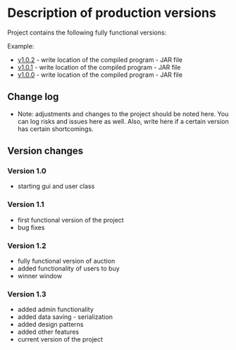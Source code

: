 # Description of production versions

Project contains the following fully functional versions:

Example:

-   [v1.0.2](jar/v1.0.0.2.jar) - write location of the compiled program - JAR file
-   [v1.0.1](jar/v1.0.0.2.jar) - write location of the compiled program - JAR file
-   [v1.0.0](jar/v1.0.0.2.jar) - write location of the compiled program - JAR file

## Change log

- Note: adjustments and changes to the project should be noted here. You can log risks and issues here as well. Also, write here if a certain version has certain shortcomings.

## Version changes

### Version 1.0
- starting gui and user class

### Version 1.1
- first functional version of the project
- bug fixes

### Version 1.2
- fully functional version of auction
- added functionality of users to buy
- winner window

### Version 1.3
- added admin functionality
- added data saving - serialization
- added design patterns
- added other features
- current version of the project
